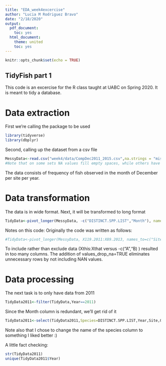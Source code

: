 ```yaml
---
title: "EDA_week4excercise"
author: "Lucia M Rodriguez Bravo"
date: "2/18/2020"
output:
  pdf_document:
    toc: yes
  html_document:
    theme: united
    toc: yes
---
```


```r
knitr::opts_chunk$set(echo = TRUE)
```

## TidyFish part 1

This code is an excercise for the R class taught at UABC on Spring 2020. It is meant to tidy a database.

# Data extraction
First we're calling the package to be used
```r
library(tidyverse)
library(dbplyr)
```

Second, calling up the dataset from a csv file 
```r
MessyData<-read.csv("week4/data/CompDec2011_2015.csv",na.strings = "missing")
#Note that on some sets NA values fill empty spaces, while others have "missing" written. The Addition of na.strings="missing" corrects this
```

The data consists of frequency of fish observed in the month of December per site per year.

# Data transformation
The data is in wide format. Next, it will be transformed to long format
```r
TidyData<-pivot_longer(MessyData, -c("DISTINCT.SPP.LIST","Month"), names_to=c("Site","Year"), names_sep="\\.", values_to="Quantity",values_drop_na = TRUE)
```

Notes on this code: 
Originally the code was written as follows:
```r
#TidyData<-pivot_longer(MessyData, X119.2011:X89.2013, names_to=c("Site","Year"), names_sep="\\.", values_to="Quantity")
```
To include rather than exclude data (Xthis:Xthat versus -c("A","B) ) resulted in too many columns.
The addition of values_drop_na=TRUE eliminates unnecessary rows by not including NAN values.

# Data processing
The next task is to only have data from 2011
```r
TidyData2011<-filter(TidyData,Year==2011)
```
Since the Month column is redundant, we'll get rid of it
```r
TidyData2011<-select(TidyData2011,Species=DISTINCT.SPP.LIST,Year,Site,Quantity)
```
Note also that I chose to change the name of the species column to something I liked better :)

A little fact checking:
```r
str(TidyData2011)
unique(TidyData2011$Year)
```
